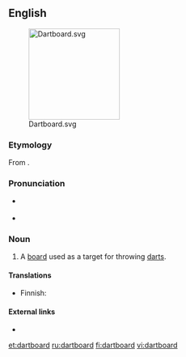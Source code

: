 ==English==
[[File:Dartboard.svg|right|180px]]

===Etymology===
From {{compound|dart|board}}.

===Pronunciation===
* {{a|UK}} {{IPA|/ˈdɑː(ɹ)tbɔː(ɹ)d/}}
* {{audio|en-us-dartboard.ogg|Audio (US)}}

===Noun===
{{en-noun}}

# A [[board]] used as a target for throwing [[darts]].

====Translations====
{{trans-top|target for darts}}
* Finnish: {{t-|fi|tikkataulu}}
{{trans-mid}}
{{trans-bottom}}

====External links====
* {{pedialite|Darts}}

[[et:dartboard]]
[[ru:dartboard]]
[[fi:dartboard]]
[[vi:dartboard]]